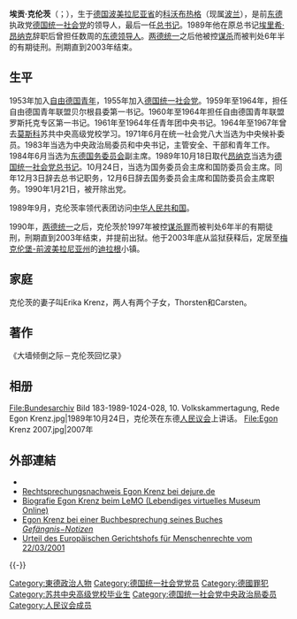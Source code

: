 {{noteTA
|G1=政治人物
|1=zh-hans:克伦茨;zh-hant:克倫茨;zh-tw:克倫茲;
}}
{{Infobox Officeholder
| name           = 埃贡·克伦茨<br>Egon Krenz
| image          = Bundesarchiv Bild 183-1984-0704-400, Egon Krenz.jpg
| order          = {{SED}}[[德国统一社会党总书记|中央委员会总书记]]
| term_start     = 1989年10月18日
| term_end       = 1989年12月3日
| predecessor    = [[埃里希·昂纳克|埃里希·昂纳克]]
| successor      = 职位废除
| birth_date     = {{Birth date and age|1937|3|19|df=y}}
| birth_place    = {{flag|纳粹德国}}[[波美拉尼亚省_(普鲁士)|波美拉尼亚省]][[科沃布热格|科爾貝格]]（今[[波蘭|波蘭]][[科沃布熱格|科沃布熱格]]）
| party          = {{SED}}（1955年－1989年）<br>{{PDS}}（1989年－1990年）<br>[[無黨籍|独立人士]]（1990年至今）
| nationality    = {{GER}}
| spouse         = 艾丽卡·克伦茨
| children       = Thorsten<br>Carsten
| profession     = [[政治家|政治家]]
| residence      = {{flag|德国}}[[梅克倫堡-前波美拉尼亞|梅克倫堡-前波美拉尼亞]][[迪拉根|迪拉根]]
| order2         = {{DDR}}[[东德领导人列表|国务委员会主席]]
| term_start2    = 1989年10月18日
| term_end2      = 1989年12月6日
| premier2       = [[维利·斯多夫|维利·斯多夫]]<br>[[汉斯·莫德罗|汉斯·莫德罗]]
| predecessor2   = [[埃里希·昂纳克|埃里希·昂纳克]]
| successor2     = [[曼弗雷德·格拉赫|曼弗雷德·格拉赫]]（代理）
| signature      = Signature of Egon Krenz.png
| religion       = [[无神论|无]]
}}

'''埃贡·克伦茨'''（{{lang-de|Egon Krenz}}；{{bd|1937年|3月19日|||}}），生于[[纳粹德国|德国]][[西波美拉尼亚省|波美拉尼亚省]]的[[科沃布热格|科沃布热格]]（现属[[波兰|波兰]]），是前[[东德|东德]]执政党[[德国统一社会党|德国统一社会党]]的领导人，最后一任[[德国统一社会党总书记|总书记]]。1989年他在原总书记[[埃里希·昂纳克|埃里希·昂纳克]]辞职后曾担任数周的[[东德领导人|东德领导人]]。[[两德统一|两德统一]]之后他被控[[谋杀|谋杀]]而被判处6年半的有期徒刑。刑期直到2003年结束。

== 生平 ==
1953年加入[[自由德国青年|自由德国青年]]，1955年加入[[德国统一社会党|德国统一社会党]]。1959年至1964年，担任自由德国青年联盟贝尔根县委第一书记。1960年至1964年担任自由德国青年联盟罗斯托克专区第一书记。1961年至1964年任青年团中央书记。1964年至1967年曾去[[莫斯科|莫斯科]]苏共中央高级党校学习。1971年6月在统一社会党八大当选为中央候补委员。1983年当选为中央政治局委员和中央书记，主管安全、干部和青年工作。1984年6月当选为[[东德国务委员会|东德国务委员会]]副主席。1989年10月18日取代[[昂纳克|昂纳克]]当选为[[德国统一社会党总书记|德国统一社会党总书记]]。10月24日，当选为国务委员会主席和国防委员会主席。同年12月3日辞去总书记职务，12月6日辞去国务委员会主席和国防委员会主席职务。1990年1月21日，被开除出党。

1989年9月，克伦茨率领代表团访问[[中华人民共和国|中华人民共和国]]。

1990年，[[两德统一|两德统一]]之后，克伦茨於1997年被控[[谋杀罪|谋杀罪]]而被判处6年半的有期徒刑，刑期直到2003年结束，并提前出狱。他于2003年底从监狱获释后，定居至[[梅克伦堡-前波美拉尼亚州|梅克伦堡-前波美拉尼亚州]]的[[迪拉根|迪拉根]]小镇。

== 家庭 ==
克伦茨的妻子叫Erika Krenz，两人有两个子女，Thorsten和Carsten。

== 著作 ==
《大墙倾倒之际－克伦茨回忆录》

== 相册 ==
<gallery>
File:Bundesarchiv Bild 183-1989-1024-028, 10. Volkskammertagung, Rede Egon Krenz.jpg|1989年10月24日，克伦茨在东德[[人民议会|人民议会]]上讲话。
File:Egon Krenz 2007.jpg|2007年
</gallery>

== 外部連結 ==
{{Commonscat|Egon Krenz}}
{{Wikiquote|:de:Egon Krenz}}
* {{DNB-Portal|118943154}}
* [http://dejure.org/gesetze/rechtsprechung/Egon_Krenz.html Rechtsprechungsnachweis Egon Krenz bei dejure.de] {{Wayback|url=http://dejure.org/gesetze/rechtsprechung/Egon_Krenz.html |date=20200801133441 }}
* [http://www.dhm.de/lemo/html/biografien/KrenzEgon/ Biografie Egon Krenz beim LeMO (Lebendiges virtuelles Museum Online)] {{Wayback|url=http://www.dhm.de/lemo/html/biografien/KrenzEgon/ |date=20090221063627 }}
* [https://web.archive.org/web/20101210012056/http://www.berliner-mauer.de/2009-02-11/egon-krenz.htm Egon Krenz bei einer Buchbesprechung seines Buches ''Gefängnis−Notizen'']
* [http://cmiskp.echr.coe.int/tkp197/view.asp?action=html&documentId=697230&portal=hbkm&source=externalbydocnumber&table=F69A27FD8FB86142BF01C1166DEA398649 Urteil des Europäischen Gerichtshofs für Menschenrechte vom 22/03/2001]

{{-}}
{{start box}}
{{s-ppo}}
{{s-before|[[埃里希·昂纳克|埃里希·昂纳克]]}}
{{s-title|[[德国统一社会党|德国统一社会党]][[德国统一社会党总书记|中央委员会总书记]]|1989年}}
{{s-none|政党解散}}
{{s-off}}
{{s-before|[[埃里希·昂纳克|埃里希·昂纳克]]}}
{{s-title|[[德意志民主共和国国务委员会|德意志民主共和国国务委员会]]主席|1989年}}
{{s-after|[[曼弗雷德·格拉赫|曼弗雷德·格拉赫]]|（代理）}}
{{end box}}
{{德意志民主共和國國家元首}}
{{东方集团执政党领导人}}
{{Cold War figures}}
{{Authority control}}
{{DEFAULTSORT:Krenz, Egon}}

[[Category:東德政治人物|Category:東德政治人物]]
[[Category:德国统一社会党党员|Category:德国统一社会党党员]]
[[Category:德國罪犯|Category:德國罪犯]]
[[Category:苏共中央高级党校毕业生|Category:苏共中央高级党校毕业生]]
[[Category:德国统一社会党中央政治局委员|Category:德国统一社会党中央政治局委员]]
[[Category:人民议会成员|Category:人民议会成员]]